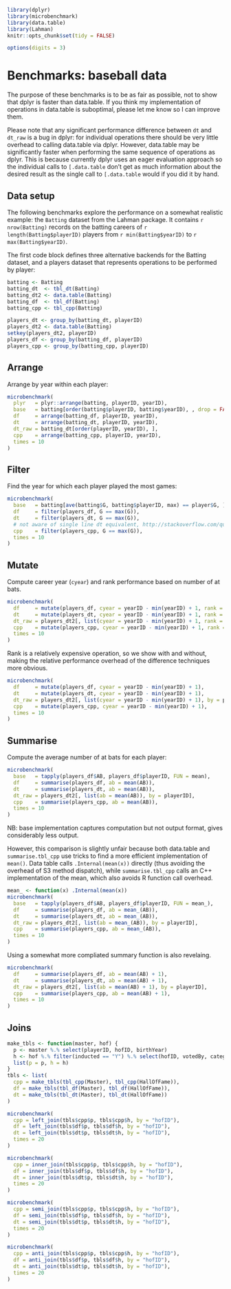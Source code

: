 ```r
library(dplyr)
library(microbenchmark)
library(data.table)
library(Lahman)
knitr::opts_chunk$set(tidy = FALSE)

options(digits = 3)
```

# Benchmarks: baseball data

The purpose of these benchmarks is to be as fair as possible, not to show that dplyr is faster than data.table. If you think my implementation of operations in data.table is suboptimal, please let me know so I can improve them.

Please note that any significant performance difference between `dt` and `dt_raw` is a bug in dplyr: for individual operations there should be very little overhead to calling data.table via dplyr. However, data.table may be significantly faster when performing the same sequence of operations as dplyr. This is because currently dplyr uses an eager evaluation approach so the individual calls to `[.data.table` don't get as much information about the desired result as the single call to `[.data.table` would if you did it by hand.

## Data setup

The following benchmarks explore the performance on a somewhat realistic example: the `Batting` dataset from the Lahman package. It contains `r nrow(Batting)` records on the batting careers of `r length(Batting$playerID)` players from `r min(Batting$yearID)` to `r max(Batting$yearID)`.

The first code block defines three alternative backends for the Batting dataset, and a players dataset that represents operations to be performed by player:

```r
batting <- Batting
batting_dt  <- tbl_dt(Batting)
batting_dt2 <- data.table(Batting)
batting_df  <- tbl_df(Batting)
batting_cpp <- tbl_cpp(Batting)

players_dt <- group_by(batting_dt, playerID)
players_dt2 <- data.table(Batting)
setkey(players_dt2, playerID)
players_df <- group_by(batting_df, playerID)
players_cpp <- group_by(batting_cpp, playerID)
```

## Arrange

Arrange by year within each player:

```r
microbenchmark(
  plyr   = plyr::arrange(batting, playerID, yearID),
  base   = batting[order(batting$playerID, batting$yearID), , drop = FALSE],
  df     = arrange(batting_df, playerID, yearID),
  dt     = arrange(batting_dt, playerID, yearID),
  dt_raw = batting_dt[order(playerID, yearID), ],
  cpp    = arrange(batting_cpp, playerID, yearID),
  times = 10
)
```

## Filter

Find the year for which each player played the most games:

```r
microbenchmark( 
  base   = batting[ave(batting$G, batting$playerID, max) == player$G, ],
  df     = filter(players_df, G == max(G)),
  dt     = filter(players_dt, G == max(G)),
  # not aware of single line dt equivalent, http://stackoverflow.com/questions/16573995/
  cpp    = filter(players_cpp, G == max(G)),
  times = 10
)
```

## Mutate

Compute career year (`cyear`) and rank performance based on number of at bats. 

```r
microbenchmark( 
  df     = mutate(players_df, cyear = yearID - min(yearID) + 1, rank = rank(desc(AB))),
  dt     = mutate(players_dt, cyear = yearID - min(yearID) + 1, rank = rank(desc(AB))),
  dt_raw = players_dt2[, list(cyear = yearID - min(yearID) + 1, rank = rank(desc(AB))), by = playerID],
  cpp    = mutate(players_cpp, cyear = yearID - min(yearID) + 1, rank = rank(desc(AB))),
  times = 10
)
```

Rank is a relatively expensive operation, so we show with and without, making the relative performance overhead of the difference techniques more obvious.

```r
microbenchmark( 
  df     = mutate(players_df, cyear = yearID - min(yearID) + 1),
  dt     = mutate(players_dt, cyear = yearID - min(yearID) + 1),
  dt_raw = players_dt2[, list(cyear = yearID - min(yearID) + 1), by = playerID],
  cpp    = mutate(players_cpp, cyear = yearID - min(yearID) + 1),
  times = 10
)
```

## Summarise

Compute the average number of at bats for each player:

```r
microbenchmark( 
  base   = tapply(players_df$AB, players_df$playerID, FUN = mean),
  df     = summarise(players_df, ab = mean(AB)),
  dt     = summarise(players_dt, ab = mean(AB)),
  dt_raw = players_dt2[, list(ab = mean(AB)), by = playerID],
  cpp    = summarise(players_cpp, ab = mean(AB)),
  times = 10
)
```

NB: base implementation captures computation but not output format, gives considerably less output.

However, this comparison is slightly unfair because both data.table and `summarise.tbl_cpp` use tricks to find a more efficient implementation of `mean()`. Data table calls `.Internal(mean(x))` directly (thus avoiding the overhead of S3 method dispatch), while `summarise.tbl_cpp` calls an C++ implementation of the mean, which also avoids R function call overhead.

```r
mean_ <- function(x) .Internal(mean(x))
microbenchmark( 
  base   = tapply(players_df$AB, players_df$playerID, FUN = mean_),
  df     = summarise(players_df, ab = mean_(AB)),
  dt     = summarise(players_dt, ab = mean_(AB)),
  dt_raw = players_dt2[, list(ab = mean_(AB)), by = playerID],
  cpp    = summarise(players_cpp, ab = mean_(AB)),
  times = 10
)
```

Using a somewhat more compliated summary function is also revelaing.

```r
microbenchmark( 
  df     = summarise(players_df, ab = mean(AB) + 1),
  dt     = summarise(players_dt, ab = mean(AB) + 1),
  dt_raw = players_dt2[, list(ab = mean(AB) + 1), by = playerID],
  cpp    = summarise(players_cpp, ab = mean(AB) + 1),
  times = 10
)
```

## Joins

```r
make_tbls <- function(master, hof) {
  p <- master %.% select(playerID, hofID, birthYear)
  h <- hof %.% filter(inducted == "Y") %.% select(hofID, votedBy, category)
  list(p = p, h = h)
}
tbls <- list(
  cpp = make_tbls(tbl_cpp(Master), tbl_cpp(HallOfFame)),
  df = make_tbls(tbl_df(Master), tbl_df(HallOfFame)),
  dt = make_tbls(tbl_dt(Master), tbl_dt(HallOfFame))
)

microbenchmark(
  cpp = left_join(tbls$cpp$p, tbls$cpp$h, by = "hofID"),
  df = left_join(tbls$df$p, tbls$df$h, by = "hofID"),
  dt = left_join(tbls$dt$p, tbls$dt$h, by = "hofID"),
  times = 20
)

microbenchmark(
  cpp = inner_join(tbls$cpp$p, tbls$cpp$h, by = "hofID"),
  df = inner_join(tbls$df$p, tbls$df$h, by = "hofID"),
  dt = inner_join(tbls$dt$p, tbls$dt$h, by = "hofID"),
  times = 20
)

microbenchmark(
  cpp = semi_join(tbls$cpp$p, tbls$cpp$h, by = "hofID"),
  df = semi_join(tbls$df$p, tbls$df$h, by = "hofID"),
  dt = semi_join(tbls$dt$p, tbls$dt$h, by = "hofID"),
  times = 20
)

microbenchmark(
  cpp = anti_join(tbls$cpp$p, tbls$cpp$h, by = "hofID"),
  df = anti_join(tbls$df$p, tbls$df$h, by = "hofID"),
  dt = anti_join(tbls$dt$p, tbls$dt$h, by = "hofID"),
  times = 20
)
```
